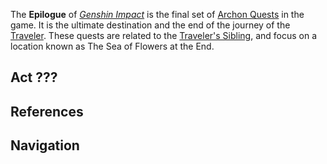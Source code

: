 {{Upcoming}}
{{Chapter Infobox
|image           = Unknown.png
|type            = Archon
|prev            = Chapter ??
|featuredAct     = The Sea of Flowers at the End
}}
The '''Epilogue''' of ''[[Genshin Impact]]'' is the final set of [[Archon Quests]] in the game. It is the ultimate destination and the end of the journey of the [[Traveler]]. These quests are related to the [[Traveler's Sibling]], and focus on a location known as The Sea of Flowers at the End.

{{Quote|Now, you who has set foot in this world. Your journey has reached its end, but one final doorway remains. Step forth, if you have understood the meaning of your journey. Defeat me, command me to step aside, show me that you are worthier than I to rescue her. Then, the threads of all fate will be yours to re-weave.<br />My memory has all but faded completely... But I will always remember how much she too, loved [[Inteyvat|these flowers]].|[[Dainsleif]]|Teyvat Chapter Storyline Preview<ref>YouTube: [https://youtu.be/TAlKhARUcoY Teyvat Chapter Storyline Preview]</ref>}}

==Act ???==
{{Main|The Sea of Flowers at the End}}

==References==
{{Reflist}}

==Navigation==
{{Archon Quest Navbox|chapter=Epilogue}}